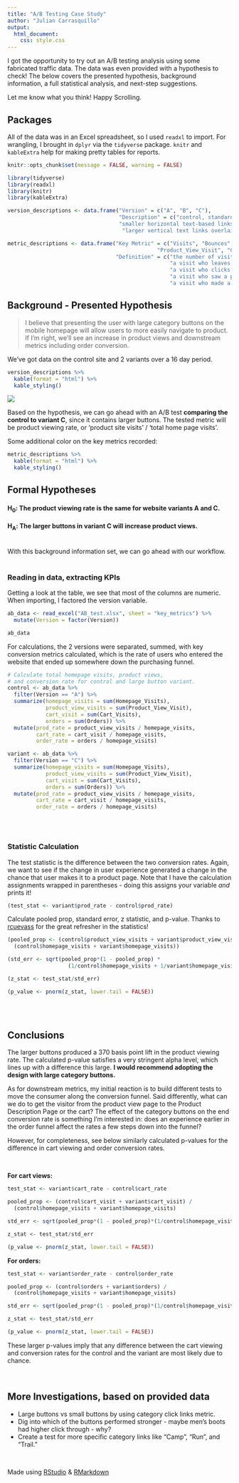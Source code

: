 ```yaml
---
title: "A/B Testing Case Study"
author: "Julian Carrasquillo"
output: 
  html_document:
    css: style.css
---
```



I got the opportunity to try out an A/B testing analysis using some fabricated traffic data. The data was even provided with a hypothesis to check! The below covers the presented hypothesis, background information, a full statistical analysis, and next-step suggestions. 



Let me know what you think! Happy Scrolling.

## Packages

All of the data was in an Excel spreadsheet, so I used `readxl` to import. For wrangling, I brought in `dplyr` via the `tidyverse` package. `knitr` and `kableExtra` help for making pretty tables for reports.

```r
knitr::opts_chunk$set(message = FALSE, warning = FALSE)

library(tidyverse)
library(readxl)
library(knitr)
library(kableExtra)

```

```r
version_descriptions <- data.frame("Version" = c("A", "B", "C"), 
                                   "Description" = c("control, standard content slot (no category links)",
                                   "smaller horizontal text-based links on a black background, 'shop by category' is displayed across the top",
                                    "larger vertical text links overlaid on product images in the background"))

metric_descriptions <- data.frame("Key Metric" = c("Visits", "Bounces", "Category_Link_Click_Visits",
                                               "Product_View_Visit", "Cart_Visit", "Orders", "Revenue"),
                                  "Definition" = c("the number of visits to the site", 
                                                   "a visit who leaves the site without interacting with the page", 
                                                   "a visit who clicks a test category link (men's, women's, women's shoe, men's shoes, women's boots, men's boots)", 
                                                   "a visit who saw a product page", "a visit who saw the cart page", 
                                                   "a visit who made a purchase", "sales during the period"))

```

## Background - Presented Hypothesis

> I believe that presenting the user with large category buttons on the mobile homepage will allow users to more easily navigate to product. If I’m right, we’ll see an increase in product views and downstream metrics including order conversion.

We've got data on the control site and 2 variants over a 16 day period. 

```r
version_descriptions %>%
  kable(format = "html") %>%
  kable_styling()
```

![](/project/AB-Testing/variant_img.png)

Based on the hypothesis, we can go ahead with an A/B test **comparing the control to variant C**, since it contains larger buttons. The tested metric will be product viewing rate, or 'product site visits' / 'total home page visits'. 


Some additional color on the key metrics recorded:

```r
metric_descriptions %>%
  kable(format = "html") %>%
  kable_styling()
```

## Formal Hypotheses


#### **H~0~**: The product viewing rate is the same for website variants A and C.

#### **H~A~**: The larger buttons in variant C will increase product views.

<br>
With this background information set, we can go ahead with our workflow.
<br>
<br>

### Reading in data, extracting KPIs

Getting a look at the table, we see that most of the columns are numeric. When importing, I factored the version variable. 

```r
ab_data <- read_excel("AB_test.xlsx", sheet = "key_metrics") %>%
  mutate(Version = factor(Version))

ab_data
```

For calculations, the 2 versions were separated, summed, with key conversion metrics calculated, which is the rate of users who entered the website that ended up somewhere down the purchasing funnel. 

```r
# Calculate total homepage visits, product views, 
# and conversion rate for control and large button variant.
control <- ab_data %>%
  filter(Version == "A") %>%
  summarize(homepage_visits = sum(Homepage_Visits),
            product_view_visits = sum(Product_View_Visit),
            cart_visit = sum(Cart_Visits),
            orders = sum(Orders)) %>%
  mutate(prod_rate = product_view_visits / homepage_visits,
         cart_rate = cart_visit / homepage_visits,
         order_rate = orders / homepage_visits)

variant <- ab_data %>%
  filter(Version == "C") %>%
  summarize(homepage_visits = sum(Homepage_Visits),
            product_view_visits = sum(Product_View_Visit),
            cart_visit = sum(Cart_Visits),
            orders = sum(Orders)) %>%
  mutate(prod_rate = product_view_visits / homepage_visits,
         cart_rate = cart_visit / homepage_visits,
         order_rate = orders / homepage_visits)

```

<br>
<br>

### Statistic Calculation

The test statistic is the difference between the two conversion rates. Again, we want to see if the change in user experience generated a change in the chance that user makes it to a product page. Note that I have the calculation assignments wrapped in parentheses - doing this assigns your variable *and* prints it! 

```r
(test_stat <- variant$prod_rate - control$prod_rate)
```

Calculate pooled prop, standard error, z statistic, and p-value. Thanks to [rcuevass](https://github.com/rcuevass/AB_test_script/blob/master/AB-test.R) for the great refresher in the statistics!

```r
(pooled_prop <- (control$product_view_visits + variant$product_view_visits) / 
  (control$homepage_visits + variant$homepage_visits))

(std_err <- sqrt(pooled_prop*(1 - pooled_prop) *
                   (1/control$homepage_visits + 1/variant$homepage_visits)))

(z_stat <- test_stat/std_err)

(p_value <- pnorm(z_stat, lower.tail = FALSE))
```


<br>
<br>

## Conclusions

The larger buttons produced a 370 basis point lift in the product viewing rate. The calculated p-value satisfies a very stringent alpha level, which lines up with a difference this large. **I would recommend adopting the design with large category buttons.**

As for downstream metrics, my initial reaction is to build different tests to move the consumer along the conversion funnel. Said differently, what can we do to get the visitor from the product view page to the Product Description Page or the cart? The effect of the category buttons on the end conversion rate is something I'm interested in: does an experience earlier in the order funnel affect the rates a few steps down into the funnel? 

However, for completeness, see below similarly calculated p-values for the difference in cart viewing and order conversion rates.   
  
<br>

**For cart views:**

```r
test_stat <- variant$cart_rate - control$cart_rate

pooled_prop <- (control$cart_visit + variant$cart_visit) / 
  (control$homepage_visits + variant$homepage_visits)

std_err <- sqrt(pooled_prop*(1 - pooled_prop)*(1/control$homepage_visits + 1/variant$homepage_visits))

z_stat <- test_stat/std_err

```

```r
(p_value <- pnorm(z_stat, lower.tail = FALSE))
```
  
  
**For orders:**

```r
test_stat <- variant$order_rate - control$order_rate

pooled_prop <- (control$orders + variant$orders) / 
  (control$homepage_visits + variant$homepage_visits)

std_err <- sqrt(pooled_prop*(1 - pooled_prop)*(1/control$homepage_visits + 1/variant$homepage_visits))

z_stat <- test_stat/std_err
```

```r
(p_value <- pnorm(z_stat, lower.tail = FALSE))
```

These larger p-values imply that any difference between the cart viewing and conversion rates for the control and the variant are most likely due to chance.
  
<br>

## More Investigations, based on provided data

* Large buttons vs small buttons by using category click links metric.
* Dig into which of the buttons performed stronger - maybe men's boots had higher click through - why?
* Create a test for more specific category links like "Camp", "Run", and "Trail."

<br>

Made using [RStudio](https://www.rstudio.com) & [RMarkdown](https://rmarkdown.rstudio.com/)